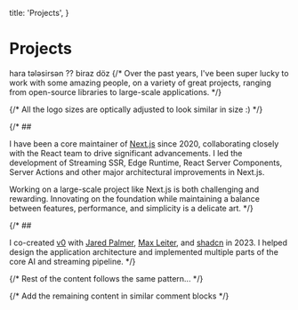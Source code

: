   title: 'Projects',
}

# Projects

hara tələsirsən ?? biraz döz
{/* Over the past years, I've been super lucky to work with some amazing people, on a variety of great projects, ranging from open-source libraries to large-scale applications. */}

{/* All the logo sizes are optically adjusted to look similar in size :) */}

{/* ## [<Nextjs height={14} />](https://nextjs.org 'Next.js')

I have been a core maintainer of [Next.js](https://nextjs.org) since 2020, collaborating closely with the React team to drive significant advancements. I led the development of Streaming SSR, Edge Runtime, React Server Components, Server Actions and other major architectural improvements in Next.js.

Working on a large-scale project like Next.js is both challenging and rewarding. Innovating on the foundation while maintaining a balance between features, performance, and simplicity is a delicate art. */}

{/* ## [<V0 height={14}/>](https://v0.dev 'Vercel v0')

I co-created [v0](https://v0.dev) with [Jared Palmer](https://jaredpalmer.com), [Max Leiter](https://maxleiter.com), and [shadcn](https://shadcn.com/) in 2023. I helped design the application architecture and implemented multiple parts of the core AI and streaming pipeline. */}

{/* Rest of the content follows the same pattern... */}

{/* Add the remaining content in similar comment blocks */}
